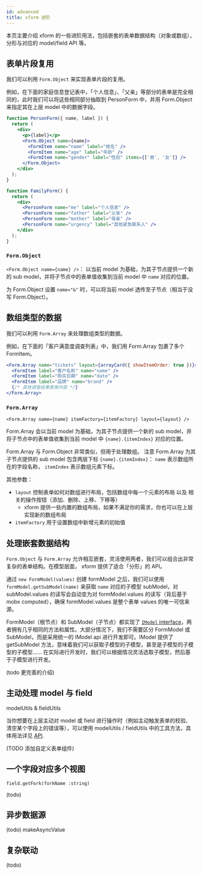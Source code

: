 ```yaml
---
id: advanced
title: xform 进阶
---
```



本页主要介绍 xform 的一些进阶用法，包括嵌套的表单数据结构（对象或数组），分形与对应的 model/field API 等。

## 表单片段复用

我们可以利用 `Form.Object` 来实现表单片段的复用。

例如，在下面的家庭信息登记表中，「个人信息」、「父亲」等部分的表单是完全相同的，此时我们可以将这些相同部分抽取到 PersonForm 中，并用 Form.Object 来指定其在上层 model 中的数据字段。

```jsx
function PersonForm({ name, label }) {
  return (
    <div>
      <p>{label}</p>
      <Form.Object name={name}>
        <FormItem name="name" label="姓名" />
        <FormItem name="age" label="年龄" />
        <FormItem name="gender" label="性别" items={['男', '女']} />
      </Form.Object>
    </div>
  );
}

function FamilyForm() {
  return (
    <div>
      <PersonForm name="me" label="个人信息" />
      <PersonForm name="father" label="父亲" />
      <PersonForm name="mother" label="母亲" />
      <PersonForm name="urgency" label="其他紧急联系人" />
    </div>
  );
}
```

<Story fn={advancedExamples.ObjectExample} />

### `Form.Object`

`<Form.Object name={name} />`： 以当前 model 为基础，为其子节点提供一个新的 sub model，并将子节点中的表单值收集到当前 model 中 `name` 对应的位置。

为 Form.Object 设置 `name="&"` 时，可以将当前 model 透传至子节点（相当于没写 Form.Object）。

## 数组类型的数据

我们可以利用 `Form.Array` 来处理数组类型的数据。

例如，在下面的「客户满意度调查列表」中，我们用 Form.Array 包裹了多个 FormItem。

```jsx
<Form.Array name="tickets" layout={arrayCard({ showItemOrder: true })}>
  <FormItem label="客户名称" name="name" />
  <FormItem label="购买日期" name="date" />
  <FormItem label="品牌" name="brand" />
  {/* 其他调查结果表单内容 */}
</Form.Array>
```

<Story fn={advancedExamples.ArrayExample} />

### `Form.Array`

`<Form.Array name={name} itemFactory={itemFactory} layout={layout} />`

Form.Array 会以当前 model 为基础，为其子节点提供一个新的 sub model，并将子节点中的表单值收集到当前 model 中 `{name}.{itemIndex}` 对应的位置。

Form.Array 与 Form.Object 非常类似，但用于处理数组。 注意 Form.Array 为其子节点提供的 sub model 包含两层下标 `{name}.{itemIndex}`： `name` 表示数组所在的字段名称， `itemIndex` 表示数组元素下标。

其他参数：

- `layout` 控制表单如何对数组进行布局，包括数组中每一个元素的布局 以及 相关的操作按钮（添加、删除、上移、下移等）
  - xform 提供一些内置的数组布局，如果不满足你的需求，你也可以在上层实现新的数组布局
- `itemFactory` 用于设置数组中新增元素的初始值

## 处理嵌套数据结构

`Form.Object` 与 `Form.Array` 允许相互嵌套，灵活使用两者，我们可以组合出非常复杂的表单结构。在模型层面， xform 提供了适合「分形」的 API。

通过 `new FormModel(values)` 创建 formModel 之后，我们可以使用 `formModel.getSubModel(name)` 来获取 `name` 对应的子模型 subModel，对 subModel.values 的读写会自动变为对 formModel.values 的读写（背后基于 mobx computed），确保 formModel.values 是整个表单 values 的唯一可信来源。

FormModel（根节点）和 SubModel（子节点）都实现了 [`IModel` interface](api#imodel)，两者拥有几乎相同的方法和属性。大部分情况下，我们不需要区分 FormModel 或 SubModel，而是采用统一的 IModel api 进行开发即可。IModel 提供了 getSubModel 方法，意味着我们可以获取子模型的子模型，甚至是子模型的子模型的子模型…… 在实际进行开发时，我们可以根据情况灵活选取子模型，然后基于子模型进行开发。

(todo 更完善的介绍)

## 主动处理 model 与 field

modelUtils & fieldUtils

当你想要在上层主动对 model 或 field 进行操作时（例如主动触发表单的校验、清空某个字段上的错误等），可以使用 modelUtils / fieldUtils 中的工具方法，具体用法详见 [API](api#modelutilsclearerror).

(TODO 添加自定义表单组件)

## 一个字段对应多个视图

`field.getFork(forkName :string)`

(todo)

## 异步数据源

(todo) makeAsyncValue

## 复杂联动

(todo)
